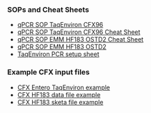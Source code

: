### SOPs and Cheat Sheets

* [qPCR SOP TaqEnviron CFX96](http://data.sccwrp.org/qpcr/resources/qPCR%20SOP_SCCWRP_Emm%20Ent%20Sketa_CFX96_20130819%20v1_1_final.pdf)
* [qPCR SOP TaqEnviron CFX96 Cheat Sheet](http://data.sccwrp.org/qpcr/resources/qPCR%20SOP_SCCWRP_Emm%20Ent%20Sketa_CFX96_20130821%20v1_1%20final%20cheat%20sheet.pdf)
* [qPCR SOP EMM HF183 OSTD2 Cheat Sheet](http://data.sccwrp.org/qpcr/resources/qPCR%20SOP_EMM_HF183%20OSTD2%2020130819%20v1_1%20final%20cheat%20sheet.pdf)
* [qPCR SOP EMM HF183 OSTD2](http://data.sccwrp.org/qpcr/resources/Human%20MST%20SOP_May%202013.pdf)
* <a href="http://data.sccwrp.org/qpcr/resources/TaqEnviron%20PCR%20setup%20Sheet%20Bight%2013%20V1_1.xlsx" target="_blank">TaqEnviron PCR setup sheet</a>

### Example CFX input files

* <a href="ent_sketa2.csv" target="_blank">CFX Entero TaqEnviron example</a>
* <a href="hfdatafile.csv" target="_blank">CFX HF183 data file example</a>
* <a href="hfsketafile.csv" target="_blank">CFX HF183 sketa file example</a>